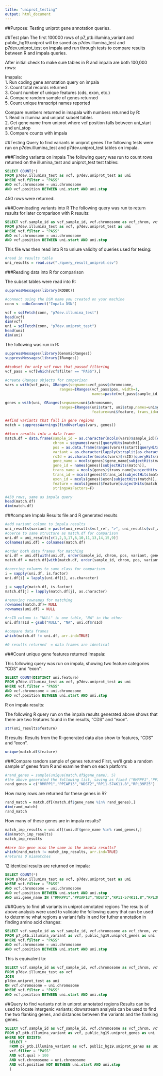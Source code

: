 ```yaml
---
title: "uniprot_testing"
output: html_document
---
```

##Purpose: 
Testing uniprot gene annotation queries. 

##Test plan
The first 100000 rows of  p7_ptb.illumina_variant and public_hg19.uniprot will be saved as p7dev.illumina_test and p7dev.uniprot_test on impala and run through tests to compare results between R and impala queries. 

After initial check to make sure tables in R and impala are both 100,000 rows:

Imapala:   
1. Run coding gene annotation query on impala  
2. Count total records returned  
3. Count number of unique features (cds, exon, etc.)  
4. Compare random sample of genes returned  
5. Count unique transcript names reported  

Compare numbers returned in imapala with numbers returned by R:   
1. Read in illumina and uniprot subset tables  
2. Get gene name from uniprot where vcf position falls between uni_start and uni_stop  
3. Compare counts with impala  

##Testing Query to find variants in uniprot genes
The following tests were run on p7dev.illumina_test and p7dev.uniprot_test tables on impala. 

###Finding variants on impala
The following query was run to count rows returned on the illumina_test and uniprot_test test tables:

```sql 
SELECT COUNT(*)
FROM p7dev.illumina_test as vcf, p7dev.uniprot_test as uni
WHERE vcf.filter = "PASS"  
AND vcf.chromosome = uni.chromosome  
AND vcf.position BETWEEN uni.start AND uni.stop  
```
450 rows were returned. 

###Downloading variants into R
The following query was run to return results for later comparison with R results: 
```sql
SELECT vcf.sample_id as vcf_sample_id, vcf.chromosome as vcf_chrom, vcf.position as vcf_pos,vcf.ref as vcf_ref, vcf.alt as vcf_alt, vcf.id as vcf_rsID, uni.start as uniprot_start, uni.stop as uniprot_end, uni.feature, uni.gene_name as uniprot_gene_name, uni.gene_id as uniprot_geneid, uni.gene_biotype as uniprot_gene_biotype, uni.transcript_name as uniprot_tx_name,uni.transcript_id as uniprot_trans_id, uni.exon_id as uniprot_exonid, uni.strand as uniprot_strand
FROM p7dev.illumina_test as vcf, p7dev.uniprot_test as uni
WHERE vcf.filter = "PASS"  
AND vcf.chromosome = uni.chromosome  
AND vcf.position BETWEEN uni.start AND uni.stop  
```
This file was then read into R to uniure validity of queries used for tesing: 

```r
#read in results table
uni_results = read.csv("./query_result_uniprot.csv")
```

###Reading data into R for comparison

The subset tables were read into R: 

```r
suppressMessages(library(RODBC))

#connect using the DSN name you created on your machine
conn <- odbcConnect("Impala DSN")

vcf = sqlFetch(conn, "p7dev.illumina_test")
head(vcf)
dim(vcf)
uni = sqlFetch(conn, "p7dev.uniprot_test")
head(uni)
dim(uni)
```



The following was run in R: 
```r
suppressMessages(library(GenomicRanges))
suppressMessages(library(IRanges))

##subset for only vcf rows that passed filtering
vcf_pass = vcf[which(vcf$filter == "PASS"),]
        
#create GRanges objects for comparison
vars = with(vcf_pass, GRanges(seqnames=vcf_pass$chromosome, 
                         ranges=IRanges(vcf_pass$pos, width=1, 
                                        names=paste(vcf_pass$sample_id, ":",vcf_pass$ref, ">", vcf_pass$alt, sep="")),rsID=vcf_pass$id, filter=vcf_pass$filter, qual=vcf_pass$qual, sample_id=vcf_pass$sample_id))

genes = with(uni, GRanges(seqnames=uni$chromosome, 
                         ranges=IRanges(uni$start, uni$stop,names=uni$gene_id),
                                        feature=uni$feature, trans_id=uni$transcript_id, gene_id=uni$gene_id, gene_name=uni$gene_name, trans_name=uni$transcript_name, exon=uni$exon_id))

##find variants that fall in gene regions
match = suppressWarnings(findOverlaps(vars, genes))

##turn results into a data frame
match.df = data.frame(sample_id = as.character(mcols(vars)$sample_id)[queryHits(match)],
                      chrom = seqnames(vars)[queryHits(match)],
                      pos = as.data.frame(ranges(vars))$start[queryHits(match)],
                      variant = as.character(lapply(strsplit(as.character(names(vars)[queryHits(match)]), ":"), function(x) x[2])),
                      rsId = as.character(mcols(vars)$rsID)[queryHits(match)],
                      gene_name = mcols(genes)$gene_name[subjectHits(match)],
                      gene_id = names(genes)[subjectHits(match)],
                      trans_name = mcols(genes)$trans_name[subjectHits(match)],
                      trans_id = mcols(genes)$trans_id[subjectHits(match)],
                      exon_id = mcols(genes)$exon[subjectHits(match)],
                      feature = mcols(genes)$feature[subjectHits(match)],
                      stringsAsFactors=F)

#450 rows, same as impala query                                  
head(match.df)
dim(match.df)   

```

###compare Impala Results file and R generated results
```r
#add variant column to impala results
uni_results$variant = paste(uni_results$vcf_ref, ">", uni_results$vcf_alt, sep="")
#coerce to same structure as match.df for comparison
uni.df = uni_results[c(1,2,3,17,6,10,11,13,14,15,9)]
colnames(uni.df) = colnames(match.df)

#order both data frames for matching
uni.df = uni.df[with(uni.df, order(sample_id, chrom, pos, variant, gene_name, gene_id, trans_name, trans_id, exon_id, feature)),]
match.df = match.df[with(match.df, order(sample_id, chrom, pos, variant, gene_name, trans_name, trans_id, exon_id, feature)),]

#coercing columns to same class for comparison
i = sapply(uni.df, is.factor)
uni.df[i] = lapply(uni.df[i], as.character)

j = sapply(match.df, is.factor)
match.df[j] = lapply(match.df[j], as.character)

#removing rownames for matching
rownames(match.df)= NULL
rownames(uni.df) = NULL

#rsID column is "NULL" in one table, "NA" in the other
uni.df$rsId = gsub("NULL", "NA", uni.df$rsId)

#compare data frames
which(match.df != uni.df, arr.ind=TRUE)

#0 results returned  = data frames are identical

```

###Count unique gene features returned
Imapala: 

This following query was run on impala, showing two feature categories "CDS" and "exon": 
```sql
SELECT COUNT(DISTINCT uni.feature)
FROM p7dev.illumina_test as vcf, p7dev.uniprot_test as uni
WHERE vcf.filter = "PASS"  
AND vcf.chromosome = uni.chromosome  
AND vcf.position BETWEEN uni.start AND uni.stop  
```

R on impala results: 

The following R query run on the impala results generated above shows that there are two features found in the results, "CDS" and "exon". 

```r
str(uni_results$feature)
```

R results: 
Results from the R-generated data also show to features, "CDS" and "exon". 

```r
unique(match.df$feature)

```

###Compare random sample of genes returned
First, we'll grab a random sample of genes from R and examine them on each platform: 
```r
#rand_genes = sample(unique(match.df$gene_name), 5)
#the above generated the following list, saving as fixed ("RMRPP1","PPIAP13","NDST2","RP11-574K11.8","RPL39P25")
rand_genes = c("RMRPP1","PPIAP13","NDST2","RP11-574K11.8","RPL39P25")
```

How many rows are returned for these genes in R? 
```r

rand_match = match.df[(match.df$gene_name %in% rand_genes),]
dim(rand_match)
rand_match

```

How many of these genes are in impala results? 

```r

match_imp_results = uni.df[(uni.df$gene_name %in% rand_genes),]
dim(match_imp_results)
match_imp_results

##are the gene also the same in the imapla results?
which(rand_match != match_imp_results, arr.ind=TRUE)
#returns 0 mismatches
```


12 identical results are returned on impala: 
```sql
SELECT COUNT(*)
FROM p7dev.illumina_test as vcf, p7dev.uniprot_test as uni
WHERE vcf.filter = "PASS"  
AND vcf.chromosome = uni.chromosome  
AND vcf.position BETWEEN uni.start AND uni.stop 
AND uni.gene_name IN ("RMRPP1","PPIAP13","NDST2","RP11-574K11.8","RPL39P25")
```

###Query to find all variants in uniprot annotated regions
The results of above analysis were used to validate the following query that can be used to determine what regions a variant falls in and for futher annotation in finding amino acid changes:  

```sql 
SELECT vcf.sample_id as vcf_sample_id, vcf.chromosome as vcf_chrom, vcf.position as vcf_pos,vcf.ref as vcf_ref, vcf.alt as vcf_alt, vcf.id as vcf_rsID, uni.start as uniprot_start, uni.stop as uniprot_end, uni.feature, uni.gene_name as uniprot_gene_name, uni.gene_id as uniprot_geneid, uni.gene_biotype as uniprot_gene_biotype, uni.transcript_name as uniprot_tx_name,uni.transcript_id as uniprot_trans_id, uni.exon_id as uniprot_exonid, uni.strand as uniprot_strand
FROM p7_ptb.illumina_variant as vcf, public_hg19.uniprot_genes as uni  
WHERE vcf.filter = "PASS"  
AND vcf.chromosome = uni.chromosome  
AND vcf.position BETWEEN uni.start AND uni.stop  
```

This is equivalent to: 

```sql
SELECT vcf.sample_id as vcf_sample_id, vcf.chromosome as vcf_chrom, vcf.position as vcf_pos,vcf.ref as vcf_ref, vcf.alt as vcf_alt, vcf.id as vcf_rsID, uni.start as uniprot_start, uni.stop as uniprot_end, uni.feature, uni.gene_name as uniprot_gene_name, uni.gene_id as uniprot_geneid, uni.gene_biotype as uniprot_gene_biotype, uni.transcript_name as uniprot_tx_name,uni.transcript_id as uniprot_trans_id, uni.exon_id as uniprot_exonid, uni.strand as uniprot_strand
FROM p7dev.illumina_test as vcf
JOIN
p7dev.uniprot_test as uni
ON vcf.chromosome = uni.chromosome  
WHERE vcf.filter = "PASS"
AND vcf.position BETWEEN uni.start AND uni.stop 
```

##Query to find variants not in uniprot annotated regions
Results can be used to locate intergenic variants; downstream analysis can be used to find the two flanking genes, and distances between the variants and the flanking genes.


```sql
SELECT vcf.sample_id as vcf_sample_id, vcf.chromosome as vcf_chrom, vcf.position as vcf_pos, vcf.ref as vcf_ref, vcf.alt as vcf_alt, vcf.id as vcf_rsID, uni.start as uniprot_start, uni.stop as uniprot_end, uni.feature, uni.gene_name as uniprot_gene_name, uni.gene_id as uniprot_geneid, uni.gene_biotype as uniprot_gene_biotype, uni.transcript_name as uniprot_tx_name, uni.transcript_id as uniprot_trans_id, uni.exon_id as uniprot_exonid, uni.strand as uniprot_strand
FROM p7_ptb.illumina_variant as vcf, public_hg19.uniprot_genes as uni
WHERE NOT EXISTS(
  SELECT * 
  FROM p7_ptb.illumina_variant as vcf, public_hg19.uniprot_genes as uni  
  vcf.filter = "PASS"
  AND vcf.qual > 100
  AND vcf.chromosome = uni.chromosome
  AND vcf.position NOT BETWEEN uni.start AND uni.stop
  )
```
